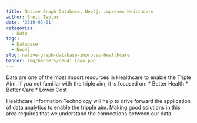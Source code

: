 ```yaml
---
title: Native Graph Database, Neo4j, improves Healthcare
author: Brett Taylor
date: '2018-05-01'
categories:
  - Data
tags:
  - Database
  - Neo4j
slug: native-graph-database-improves-healthcare
banner: img/banners/neo4j_logo.png
---
```

Data are one of the most import resources in Healthcare to enable the Triple Aim.  If you not familiar with the triple aim, it is focused on:
* Better Health
* Better Care
* Lower Cost

Healthcare Information Technology will help to drive forward the application of data analytics to enable the tripple aim.  Making good solutions in this area requires that we understand the connections between our data.   


